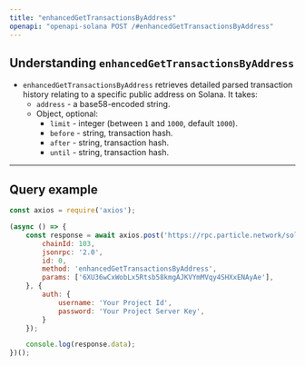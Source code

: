 ```yaml
---
title: "enhancedGetTransactionsByAddress"
openapi: "openapi-solana POST /#enhancedGetTransactionsByAddress"
---
```


## Understanding `enhancedGetTransactionsByAddress`

- `enhancedGetTransactionsByAddress` retrieves detailed parsed transaction history relating to a specific public address on Solana. It takes:
  - `address` - a base58-encoded string.
  - Object, optional:
    - `limit` - integer (between `1` and `1000`, default `1000`).
    - `before` - string, transaction hash.
    - `after` - string, transaction hash.
    - `until` - string, transaction hash.

***

## Query example

```javascript JavaScript
const axios = require('axios');

(async () => {
    const response = await axios.post('https://rpc.particle.network/solana', {
        chainId: 103,
        jsonrpc: '2.0',
        id: 0,
        method: 'enhancedGetTransactionsByAddress',
        params: ['6XU36wCxWobLx5Rtsb58kmgAJKVYmMVqy4SHXxENAyAe'],
    }, {
        auth: {
            username: 'Your Project Id',
            password: 'Your Project Server Key',
        }
    });

    console.log(response.data);
})();
```